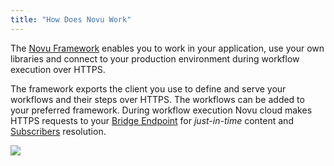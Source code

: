 ```yaml
---
title: "How Does Novu Work"
---
```


The [Novu Framework](/sdks/framework/typescript/overview) enables you to work in your application, use your own libraries and connect to your production environment during workflow execution over HTTPS.

The framework exports the client you use to define and serve your workflows and their steps over HTTPS. 
The workflows can be added to your preferred framework. During workflow execution Novu cloud makes HTTPS requests to your [Bridge Endpoint](/concepts/endpoint) for _just-in-time_ content and [Subscribers](/concepts/subscribers) resolution.

<Frame>
  <img src="/images/framework/diagram.png" />
</Frame>

